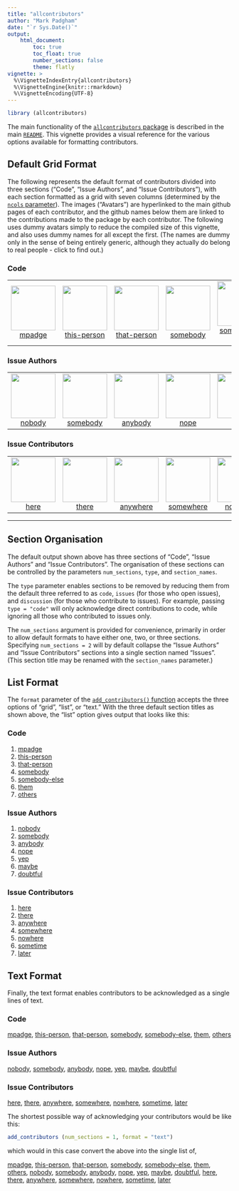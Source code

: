 ```yaml
---
title: "allcontributors"
author: "Mark Padgham"
date: "`r Sys.Date()`"
output: 
    html_document:
        toc: true
        toc_float: true
        number_sections: false
        theme: flatly
vignette: >
  %\VignetteIndexEntry{allcontributors}
  %\VignetteEngine{knitr::rmarkdown}
  %\VignetteEncoding{UTF-8}
---
```



```r
library (allcontributors)
```

The main functionality of the [`allcontributors`
package](https://github.com/ropensci/allcontributors) is described in the
main [`README`](https://docs.ropensci.org/allcontributors/). This vignette
provides a visual reference for the various options available for formatting
contributors.


## Default Grid Format

The following represents the default format of contributors divided into three
sections ("Code", "Issue Authors", and "Issue Contributors"), with each section
formatted as a grid with seven columns (determined by the [`ncols`
parameter](https://docs.ropensci.org/allcontributors/reference/add_contributors.html)).
The images ("Avatars") are hyperlinked to the main github pages of each
contributor, and the github names below them are linked to the contributions
made to the package by each contributor. The following uses dummy avatars
simply to reduce the compiled size of this vignette, and also uses dummy names
for all except the first. (The names are dummy only in the sense of being
entirely generic, although they actually do belong to real people - click to
find out.)



### Code

<table>

<tr>
<td align="center">
<a href="https://github.com/mpadge">
<img src="https://github.com/identicons/0.png" width="100px;" alt=""/>
</a><br>
<a href="https://github.com/ropensci/allcontributors/commits?author=mpadge">mpadge</a>
</td>
<td align="center">
<a href="https://github.com/this-person">
<img src="https://github.com/identicons/1.png" width="100px;" alt=""/>
</a><br>
<a href="https://github.com/ropensci/allcontributors/commits?author=this-person">this-person</a>
</td>
<td align="center">
<a href="https://github.com/that-person">
<img src="https://github.com/identicons/2.png" width="100px;" alt=""/>
</a><br>
<a href="https://github.com/ropensci/allcontributors/commits?author=that-person">that-person</a>
</td>
<td align="center">
<a href="https://github.com/somebody">
<img src="https://github.com/identicons/3.png" width="100px;" alt=""/>
</a><br>
<a href="https://github.com/ropensci/allcontributors/commits?author=somebody">somebody</a>
</td>
<td align="center">
<a href="https://github.com//somebody-else">
<img src="https://github.com/identicons/4.png" width="100px;" alt=""/>
</a><br>
<a href="https://github.com/ropensci/allcontributors/commits?author=somebody-else">somebody-else</a>
</td>
<td align="center">
<a href="https://github.com/them">
<img src="https://github.com/identicons/5.png" width="100px;" alt=""/>
</a><br>
<a href="https://github.com/ropensci/allcontributors/commits?author=them">them</a>
</td>
<td align="center">
<a href="https://github.com/others">
<img src="https://github.com/identicons/6.png" width="100px;" alt=""/>
</a><br>
<a href="https://github.com/ropensci/allcontributors/commits?author=others">others</a>
</td>
</tr>

</table>


### Issue Authors

<table>

<tr>
<td align="center">
<a href="https://github.com/nobody">
<img src="https://github.com/identicons/7.png" width="100px;" alt=""/>
</a><br>
<a href="https://github.com/ropensci/allcontributors/issues?q=is%3Aissue+author%3Anobody">nobody</a>
</td>
<td align="center">
<a href="https://github.com/somebody">
<img src="https://github.com/identicons/8.png" width="100px;" alt=""/>
</a><br>
<a href="https://github.com/ropensci/allcontributors/issues?q=is%3Aissue+author%3Asomebody">somebody</a>
</td>
<td align="center">
<a href="https://github.com/anybody">
<img src="https://github.com/identicons/9.png" width="100px;" alt=""/>
</a><br>
<a href="https://github.com/ropensci/allcontributors/issues?q=is%3Aissue+author%3Aanybody">anybody</a>
</td>
<td align="center">
<a href="https://github.com/nope">
<img src="https://github.com/identicons/10.png" width="100px;" alt=""/>
</a><br>
<a href="https://github.com/ropensci/allcontributors/issues?q=is%3Aissue+author%3Anope">nope</a>
</td>
<td align="center">
<a href="https://github.com/yep">
<img src="https://github.com/identicons/11.png" width="100px;" alt=""/>
</a><br>
<a href="https://github.com/ropensci/allcontributors/issues?q=is%3Aissue+author%3Ayep">yep</a>
</td>
<td align="center">
<a href="https://github.com/maybe">
<img src="https://github.com/identicons/12.png" width="100px;" alt=""/>
</a><br>
<a href="https://github.com/ropensci/allcontributors/issues?q=is%3Aissue+author%3Amaybe">maybe</a>
</td>
<td align="center">
<a href="https://github.com/doubtful">
<img src="https://github.com/identicons/13.png" width="100px;" alt=""/>
</a><br>
<a href="https://github.com/ropensci/allcontributors/issues?q=is%3Aissue+author%3Adoubtful">doubtful</a>
</td>
</tr>

</table>


### Issue Contributors

<table>

<tr>

<td align="center">
<a href="https://github.com/here">
<img src="https://github.com/identicons/14.png" width="100px;" alt=""/>
</a><br>
<a href="https://github.com/ropensci/allcontributors/issues?q=is%3Aissue+commenter%3Ahere">here</a>
</td>
<td align="center">
<a href="https://github.com/there">
<img src="https://github.com/identicons/15.png" width="100px;" alt=""/>
</a><br>
<a href="https://github.com/ropensci/allcontributors/issues?q=is%3Aissue+commenter%3Athere">there</a>
</td>
<td align="center">
<a href="https://github.com/anywhere">
<img src="https://github.com/identicons/16.png" width="100px;" alt=""/>
</a><br>
<a href="https://github.com/ropensci/allcontributors/issues?q=is%3Aissue+commenter%3Aanywhere">anywhere</a>
</td>
<td align="center">
<a href="https://github.com/somewhere">
<img src="https://github.com/identicons/17.png" width="100px;" alt=""/>
</a><br>
<a href="https://github.com/ropensci/allcontributors/issues?q=is%3Aissue+commenter%3Asomewhere">somewhere</a>
</td>
<td align="center">
<a href="https://github.com/nowhere">
<img src="https://github.com/identicons/18.png" width="100px;" alt=""/>
</a><br>
<a href="https://github.com/ropensci/allcontributors/issues?q=is%3Aissue+commenter%3Anowhere">nowhere</a>
</td>
<td align="center">
<a href="https://github.com/sometime">
<img src="https://github.com/identicons/19.png" width="100px;" alt=""/>
</a><br>
<a href="https://github.com/ropensci/allcontributors/issues?q=is%3Aissue+commenter%3Asometime">sometime</a>
</td>
<td align="center">
<a href="https://github.com/later">
<img src="https://github.com/identicons/20.png" width="100px;" alt=""/>
</a><br>
<a href="https://github.com/ropensci/allcontributors/issues?q=is%3Aissue+commenter%3Alater">later</a>
</td>

</tr>

</table>

---

## Section Organisation

The default output shown above has three sections of "Code", "Issue Authors"
and "Issue Contributors". The organisation of these sections can be controlled
by the parameters `num_sections`, `type`, and `section_names`.

The `type` parameter enables sections to be removed by reducing them from the
default three referred to as `code`, `issues` (for those who open issues), and
`discussion` (for those who contribute to issues). For example, passing `type =
"code"` will only acknowledge direct contributions to code, while ignoring all
those who contributed to issues only.

The `num_sections` argument is provided for convenience, primarily in order to
allow default formats to have either one, two, or three sections. Specifying
`num_sections = 2` will by default collapse the "Issue Authors" and "Issue
Contributors" sections into a single section named "Issues". (This section title
may be renamed with the `section_names` parameter.) 

## List Format 

The `format` parameter of the [`add_contributors()`
function](https://docs.ropensci.org/allcontributors/reference/add_contributors.html)
accepts the three options of "grid", "list", or "text." With the three default
section titles as shown above, the "list" option gives output that looks like this:


### Code

<ol>

<li><a href="https://github.com/ropensci/allcontributors/commits?author=mpadge">mpadge</a></li>
<li><a href="https://github.com/ropensci/allcontributors/commits?author=this-person">this-person</a></li>
<li><a href="https://github.com/ropensci/allcontributors/commits?author=that-person">that-person</a></li>
<li><a href="https://github.com/ropensci/allcontributors/commits?author=somebody">somebody</a></li>
<li><a href="https://github.com/ropensci/allcontributors/commits?author=somebody-else">somebody-else</a></li>
<li><a href="https://github.com/ropensci/allcontributors/commits?author=them">them</a></li>
<li><a href="https://github.com/ropensci/allcontributors/commits?author=others">others</a></li>

</ol>


### Issue Authors

<ol>

<li><a href="https://github.com/ropensci/allcontributors/issues?q=is%3Aissue+author%3Anobody">nobody</a></li>
<li><a href="https://github.com/ropensci/allcontributors/issues?q=is%3Aissue+author%3Asomebody">somebody</a></li>
<li><a href="https://github.com/ropensci/allcontributors/issues?q=is%3Aissue+author%3Aanybody">anybody</a></li>
<li><a href="https://github.com/ropensci/allcontributors/issues?q=is%3Aissue+author%3Anope">nope</a></li>
<li><a href="https://github.com/ropensci/allcontributors/issues?q=is%3Aissue+author%3Ayep">yep</a></li>
<li><a href="https://github.com/ropensci/allcontributors/issues?q=is%3Aissue+author%3Amaybe">maybe</a></li>
<li><a href="https://github.com/ropensci/allcontributors/issues?q=is%3Aissue+author%3Adoubtful">doubtful</a></li>

</ol>


### Issue Contributors

<ol>

<li><a href="https://github.com/ropensci/allcontributors/issues?q=is%3Aissue+commenter%3Ahere">here</a></li>
<li><a href="https://github.com/ropensci/allcontributors/issues?q=is%3Aissue+commenter%3Athere">there</a></li>
<li><a href="https://github.com/ropensci/allcontributors/issues?q=is%3Aissue+commenter%3Aanywhere">anywhere</a></li>
<li><a href="https://github.com/ropensci/allcontributors/issues?q=is%3Aissue+commenter%3Asomewhere">somewhere</a></li>
<li><a href="https://github.com/ropensci/allcontributors/issues?q=is%3Aissue+commenter%3Anowhere">nowhere</a></li>
<li><a href="https://github.com/ropensci/allcontributors/issues?q=is%3Aissue+commenter%3Asometime">sometime</a></li>
<li><a href="https://github.com/ropensci/allcontributors/issues?q=is%3Aissue+commenter%3Alater">later</a></li>

</ol>

## Text Format 

Finally, the text format enables contributors to be acknowledged as a single
lines of text.


### Code


<a href="https://github.com/ropensci/allcontributors/commits?author=mpadge">mpadge</a>, 
<a href="https://github.com/ropensci/allcontributors/commits?author=this-person">this-person</a>, 
<a href="https://github.com/ropensci/allcontributors/commits?author=that-person">that-person</a>, 
<a href="https://github.com/ropensci/allcontributors/commits?author=somebody">somebody</a>, 
<a href="https://github.com/ropensci/allcontributors/commits?author=somebody-else">somebody-else</a>, 
<a href="https://github.com/ropensci/allcontributors/commits?author=them">them</a>, 
<a href="https://github.com/ropensci/allcontributors/commits?author=others">others</a> 



### Issue Authors


<a href="https://github.com/ropensci/allcontributors/issues?q=is%3Aissue+author%3Anobody">nobody</a>, 
<a href="https://github.com/ropensci/allcontributors/issues?q=is%3Aissue+author%3Asomebody">somebody</a>, 
<a href="https://github.com/ropensci/allcontributors/issues?q=is%3Aissue+author%3Aanybody">anybody</a>, 
<a href="https://github.com/ropensci/allcontributors/issues?q=is%3Aissue+author%3Anope">nope</a>, 
<a href="https://github.com/ropensci/allcontributors/issues?q=is%3Aissue+author%3Ayep">yep</a>, 
<a href="https://github.com/ropensci/allcontributors/issues?q=is%3Aissue+author%3Amaybe">maybe</a>, 
<a href="https://github.com/ropensci/allcontributors/issues?q=is%3Aissue+author%3Adoubtful">doubtful</a> 


### Issue Contributors


<a href="https://github.com/ropensci/allcontributors/issues?q=is%3Aissue+commenter%3Ahere">here</a>, 
<a href="https://github.com/ropensci/allcontributors/issues?q=is%3Aissue+commenter%3Athere">there</a>, 
<a href="https://github.com/ropensci/allcontributors/issues?q=is%3Aissue+commenter%3Aanywhere">anywhere</a>, 
<a href="https://github.com/ropensci/allcontributors/issues?q=is%3Aissue+commenter%3Asomewhere">somewhere</a>, 
<a href="https://github.com/ropensci/allcontributors/issues?q=is%3Aissue+commenter%3Anowhere">nowhere</a>, 
<a href="https://github.com/ropensci/allcontributors/issues?q=is%3Aissue+commenter%3Asometime">sometime</a>, 
<a href="https://github.com/ropensci/allcontributors/issues?q=is%3Aissue+commenter%3Alater">later</a>

The shortest possible way of acknowledging your contributors would be like this:
```r
add_contributors (num_sections = 1, format = "text")
```
which would in this case convert the above into the single list of,

<a href="https://github.com/ropensci/allcontributors/commits?author=mpadge">mpadge</a>, 
<a href="https://github.com/ropensci/allcontributors/commits?author=this-person">this-person</a>, 
<a href="https://github.com/ropensci/allcontributors/commits?author=that-person">that-person</a>, 
<a href="https://github.com/ropensci/allcontributors/commits?author=somebody">somebody</a>, 
<a href="https://github.com/ropensci/allcontributors/commits?author=somebody-else">somebody-else</a>, 
<a href="https://github.com/ropensci/allcontributors/commits?author=them">them</a>, 
<a href="https://github.com/ropensci/allcontributors/commits?author=others">others</a>,
<a href="https://github.com/ropensci/allcontributors/issues?q=is%3Aissue+author%3Anobody">nobody</a>, 
<a href="https://github.com/ropensci/allcontributors/issues?q=is%3Aissue+author%3Asomebody">somebody</a>, 
<a href="https://github.com/ropensci/allcontributors/issues?q=is%3Aissue+author%3Aanybody">anybody</a>, 
<a href="https://github.com/ropensci/allcontributors/issues?q=is%3Aissue+author%3Anope">nope</a>, 
<a href="https://github.com/ropensci/allcontributors/issues?q=is%3Aissue+author%3Ayep">yep</a>, 
<a href="https://github.com/ropensci/allcontributors/issues?q=is%3Aissue+author%3Amaybe">maybe</a>, 
<a href="https://github.com/ropensci/allcontributors/issues?q=is%3Aissue+author%3Adoubtful">doubtful</a>,
<a href="https://github.com/ropensci/allcontributors/issues?q=is%3Aissue+commenter%3Ahere">here</a>, 
<a href="https://github.com/ropensci/allcontributors/issues?q=is%3Aissue+commenter%3Athere">there</a>, 
<a href="https://github.com/ropensci/allcontributors/issues?q=is%3Aissue+commenter%3Aanywhere">anywhere</a>, 
<a href="https://github.com/ropensci/allcontributors/issues?q=is%3Aissue+commenter%3Asomewhere">somewhere</a>, 
<a href="https://github.com/ropensci/allcontributors/issues?q=is%3Aissue+commenter%3Anowhere">nowhere</a>, 
<a href="https://github.com/ropensci/allcontributors/issues?q=is%3Aissue+commenter%3Asometime">sometime</a>, 
<a href="https://github.com/ropensci/allcontributors/issues?q=is%3Aissue+commenter%3Alater">later</a>
